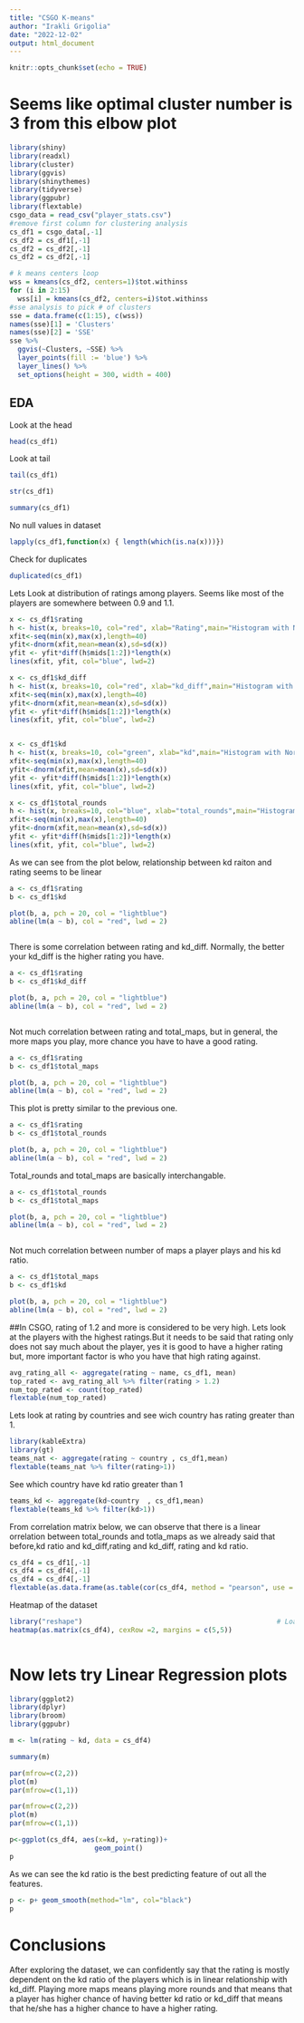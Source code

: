 ```yaml
---
title: "CSGO K-means"
author: "Irakli Grigolia"
date: "2022-12-02"
output: html_document
---
```


```r
knitr::opts_chunk$set(echo = TRUE)
```



# Seems like optimal cluster number is 3 from this elbow plot
```r
library(shiny)
library(readxl)
library(cluster)
library(ggvis)
library(shinythemes)
library(tidyverse)
library(ggpubr)
library(flextable)
csgo_data = read_csv("player_stats.csv")
#remove first column for clustering analysis
cs_df1 = csgo_data[,-1]
cs_df2 = cs_df1[,-1]
cs_df2 = cs_df2[,-1]
cs_df2 = cs_df2[,-1]

# k means centers loop
wss = kmeans(cs_df2, centers=1)$tot.withinss
for (i in 2:15)
  wss[i] = kmeans(cs_df2, centers=i)$tot.withinss
#sse analysis to pick # of clusters
sse = data.frame(c(1:15), c(wss))
names(sse)[1] = 'Clusters'
names(sse)[2] = 'SSE'
sse %>%
  ggvis(~Clusters, ~SSE) %>%
  layer_points(fill := 'blue') %>% 
  layer_lines() %>%
  set_options(height = 300, width = 400)
```

## EDA

 Look at the head
```r
head(cs_df1)

```

Look at tail
```r
tail(cs_df1)


```



```r

str(cs_df1)

```


```r

summary(cs_df1)

```

No null values in dataset
```r

lapply(cs_df1,function(x) { length(which(is.na(x)))})

```

Check for duplicates
```r

duplicated(cs_df1)

```

Lets Look at distribution of ratings among players. Seems like most of the players are somewhere between 0.9 and 1.1.
```r
x <- cs_df1$rating
h <- hist(x, breaks=10, col="red", xlab="Rating",main="Histogram with Normal Curve")
xfit<-seq(min(x),max(x),length=40)
yfit<-dnorm(xfit,mean=mean(x),sd=sd(x))
yfit <- yfit*diff(h$mids[1:2])*length(x)
lines(xfit, yfit, col="blue", lwd=2) 

```


```r

x <- cs_df1$kd_diff
h <- hist(x, breaks=10, col="red", xlab="kd_diff",main="Histogram with Normal Curve")
xfit<-seq(min(x),max(x),length=40)
yfit<-dnorm(xfit,mean=mean(x),sd=sd(x))
yfit <- yfit*diff(h$mids[1:2])*length(x)
lines(xfit, yfit, col="blue", lwd=2) 



```


```r

x <- cs_df1$kd
h <- hist(x, breaks=10, col="green", xlab="kd",main="Histogram with Normal Curve")
xfit<-seq(min(x),max(x),length=40)
yfit<-dnorm(xfit,mean=mean(x),sd=sd(x))
yfit <- yfit*diff(h$mids[1:2])*length(x)
lines(xfit, yfit, col="blue", lwd=2) 


```


```r

x <- cs_df1$total_rounds
h <- hist(x, breaks=10, col="blue", xlab="total_rounds",main="Histogram with Normal Curve")
xfit<-seq(min(x),max(x),length=40)
yfit<-dnorm(xfit,mean=mean(x),sd=sd(x))
yfit <- yfit*diff(h$mids[1:2])*length(x)
lines(xfit, yfit, col="blue", lwd=2) 

```
As we can see from the plot below, relationship between kd raiton and rating seems to be linear

```r
a <- cs_df1$rating
b <- cs_df1$kd

plot(b, a, pch = 20, col = "lightblue")
abline(lm(a ~ b), col = "red", lwd = 2)



```

There is some correlation between rating and kd_diff. Normally, the better your kd_diff is the higher rating you have.
```r
a <- cs_df1$rating
b <- cs_df1$kd_diff

plot(b, a, pch = 20, col = "lightblue")
abline(lm(a ~ b), col = "red", lwd = 2)



```

Not much correlation between rating and total_maps, but in general, the more maps you play, more chance you have to have a good rating.
```r

a <- cs_df1$rating
b <- cs_df1$total_maps

plot(b, a, pch = 20, col = "lightblue")
abline(lm(a ~ b), col = "red", lwd = 2)


```

This plot is pretty similar to the previous one.
```r

a <- cs_df1$rating
b <- cs_df1$total_rounds

plot(b, a, pch = 20, col = "lightblue")
abline(lm(a ~ b), col = "red", lwd = 2)


```

Total_rounds and total_maps are basically interchangable.
```r
a <- cs_df1$total_rounds
b <- cs_df1$total_maps

plot(b, a, pch = 20, col = "lightblue")
abline(lm(a ~ b), col = "red", lwd = 2)



```
Not much correlation between number of maps a player plays and his kd ratio.

```r

a <- cs_df1$total_maps
b <- cs_df1$kd

plot(b, a, pch = 20, col = "lightblue")
abline(lm(a ~ b), col = "red", lwd = 2)


```
##In CSGO, rating of 1.2 and more is considered to be very high. Lets look at the players with the highest ratings.But it needs to be said that rating only does not say much about the player, yes it is good to have a higher rating but, more important factor is who you have that high rating against.

```r

avg_rating_all <- aggregate(rating ~ name, cs_df1, mean)
top_rated <- avg_rating_all %>% filter(rating > 1.2)
num_top_rated <- count(top_rated)
flextable(num_top_rated)

```

Lets look at rating by countries and see wich country has rating greater than 1.
``` r
library(kableExtra)
library(gt)
teams_nat <- aggregate(rating ~ country , cs_df1,mean)
flextable(teams_nat %>% filter(rating>1))

```

See which country have kd ratio greater than 1
```r

teams_kd <- aggregate(kd~country  , cs_df1,mean)
flextable(teams_kd %>% filter(kd>1))

```

From correlation matrix below, we can observe that there is a linear orrelation between total_rounds and totla_maps as we already said that before,kd ratio and kd_diff,rating and kd_diff, rating and kd ratio.

```r
cs_df4 = cs_df1[,-1]
cs_df4 = cs_df4[,-1]
cs_df4 = cs_df4[,-1]
flextable(as.data.frame(as.table(cor(cs_df4, method = "pearson", use = "complete.obs"))))

```

Heatmap of the dataset
```r
library("reshape")                                                # Load reshape package
heatmap(as.matrix(cs_df4), cexRow =2, margins = c(5,5))
  

```
# Now lets try Linear Regression plots



```r
library(ggplot2)
library(dplyr)
library(broom)
library(ggpubr)

m <- lm(rating ~ kd, data = cs_df4)

summary(m)
```

```r
par(mfrow=c(2,2))
plot(m)
par(mfrow=c(1,1))


```

```r
par(mfrow=c(2,2))
plot(m)
par(mfrow=c(1,1))


```

```r

p<-ggplot(cs_df4, aes(x=kd, y=rating))+
                     geom_point()
p

```
As we can see the kd ratio is the best predicting feature of out all the features.
```r
p <- p+ geom_smooth(method="lm", col="black")
p

```

# Conclusions

After exploring the dataset, we can confidently say that the rating is mostly dependent on the kd ratio of the players which is in linear relationship with kd_diff. Playing more maps means playing more rounds and that means that a player has higher chance of having better kd ratio or kd_diff that means that he/she has a higher chance to have a higher rating.